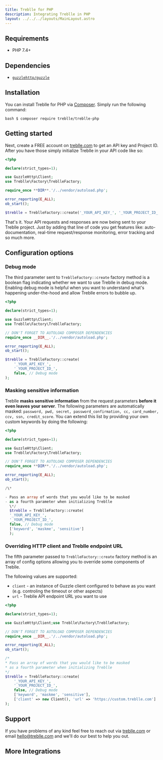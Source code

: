 ```yaml
---
title: Treblle for PHP
description: Integrating Treblle in PHP
layout: ../../../layouts/MainLayout.astro
---
```



## Requirements

- PHP 7.4+

## Dependencies

- [`guzzlehttp/guzzle`](https://packagist.org/packages/guzzlehttp/guzzle)

## Installation

You can install Treblle for PHP via [Composer](http://getcomposer.org/). Simply run the following command:

`bash $ composer require treblle/treblle-php `

## Getting started

Next, create a FREE account on [treblle.com](https://treblle.com) to get an API key and Project ID. After you have those simply
initialize Treblle in your API code like so:

```php
<?php

declare(strict_types=1);

use GuzzleHttp\Client;
use Treblle\Factory\TreblleFactory;

require_once **DIR**.'/../vendor/autoload.php';

error_reporting(E_ALL);
ob_start();

$treblle = TreblleFactory::create('_YOUR_API_KEY_', '_YOUR_PROJECT_ID_');

```

That's it. Your API requests and responses are now being sent to your Treblle project. Just by adding that line of code
you get features like: auto-documentation, real-time request/response monitoring, error tracking and so much more.

## Configuration options

### Debug mode

The third parameter sent to `TreblleFactory::create` factory method is a boolean flag indicating whether we want to use
Treblle in debug mode. Enabling debug mode is helpful when you want to understand what's happening under-the-hood and
allow Treblle errors to bubble up.

```php
<?php

declare(strict_types=1);

use GuzzleHttp\Client;
use Treblle\Factory\TreblleFactory;

// DON'T FORGET TO AUTOLOAD COMPOSER DEPENDENCIES
require_once __DIR__.'/../vendor/autoload.php';

error_reporting(E_ALL);
ob_start();

$treblle = TreblleFactory::create(
    '_YOUR_API_KEY_',
    '_YOUR_PROJECT_ID_',
    false, // Debug mode
);
```

### Masking sensitive information

Treblle **masks sensitive information** from the request parameters **before it even leaves your server**. The following
parameters are automatically
masked: `password, pwd, secret, password_confirmation, cc, card_number, ccv, ssn, credit_score`. You can extend this
list by providing your own custom keywords by doing the following:

```php
<?php

declare(strict_types=1);

use GuzzleHttp\Client;
use Treblle\Factory\TreblleFactory;

// DON'T FORGET TO AUTOLOAD COMPOSER DEPENDENCIES
require_once **DIR**.'/../vendor/autoload.php';

error_reporting(E_ALL);
ob_start();

/\*

- Pass an array of words that you would like to be masked
- as a fourth parameter when initializing Treblle
  \*/
  $treblle = TreblleFactory::create(
  '_YOUR_API_KEY_',
  '_YOUR_PROJECT_ID_',
  false, // Debug mode
  ['keyword', 'maskme', 'sensitive']
  );

```

### Overriding HTTP client and Treblle endpoint URL

The fifth parameter passed to `TreblleFactory::create` factory method is an array of config options allowing you to
override some components of Treblle.

The following values are supported:

- `client` - an instance of Guzzle client configured to behave as you want (e.g. controling the timeout or other
  aspects)
- `url` - Treblle API endpoint URL you want to use

```php
<?php

declare(strict_types=1);

use GuzzleHttp\Client;use Treblle\Factory\TreblleFactory;

// DON'T FORGET TO AUTOLOAD COMPOSER DEPENDENCIES
require_once __DIR__.'/../vendor/autoload.php';

error_reporting(E_ALL);
ob_start();

/*
* Pass an array of words that you would like to be masked
* as a fourth parameter when initializing Treblle
*/
$treblle = TreblleFactory::create(
    '_YOUR_API_KEY_',
    '_YOUR_PROJECT_ID_',
    false, // Debug mode
    ['keyword', 'maskme', 'sensitive'],
    ['client' => new Client(), 'url' => 'https://custom.treblle.com']
);
```

## Support

If you have problems of any kind feel free to reach out via [treblle.com](https://treblle.com) or email hello@treblle.com and we'll
do our best to help you out.

## More Integrations

<TreblleIntegrations />
